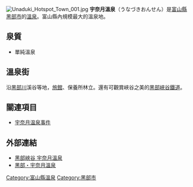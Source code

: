 {{Unreferenced|time=2021-10-07T09:34:04+00:00}}
[[File:Unaduki_Hotspot_Town_001.jpg|thumb]]
'''宇奈月溫泉'''（うなづきおんせん）是[[富山縣|富山縣]][[黑部市|黑部市]]的[[溫泉|溫泉]]。富山縣內規模最大的溫泉地。

== 泉質 ==
* 單純溫泉

== 溫泉街 ==
沿[[黑部川|黑部川]]溪谷等地，[[旅館|旅館]]、保養所林立。還有可觀賞峽谷之美的[[黑部峽谷鐵道|黑部峽谷鐵道]]。

== 關連項目 ==
*[[宇奈月温泉事件|宇奈月温泉事件]]

== 外部連結 ==
{{Commonscat|Unazuki Onsen}}
* [http://www.unazuki-onsen.com/ 黑部峽谷 宇奈月溫泉]{{Wayback|url=http://www.unazuki-onsen.com/ |date=20130720154343 }}
* [http://www.kurobe-unazuki.jp/ 黑部・宇奈月溫泉]{{Wayback|url=http://www.kurobe-unazuki.jp/ |date=20130806171430 }}

{{coord|display=title}}
{{DEFAULTSORT:Unazuki Onsen}}
[[Category:富山縣溫泉|Category:富山縣溫泉]]
[[Category:黑部市|Category:黑部市]]